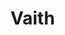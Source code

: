 
# Vaith
<ProjectDetails
  floatRight
  region="Dorne"
  house="House Vaith"
  type="Castle"
  status="Completed"
  warp="/warp vaith"
  projectLead="Veggie, Tsarkaiser, NickShaiB"
  dateStarted="2015-01-24T08:00:00+00:00"
  dateCompleted="2015-01-24T08:00:00+00:00"
/>
